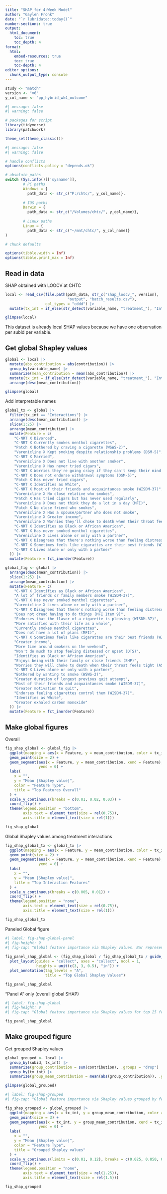 ```yaml
---
title: "SHAP for 4-Week Model"
author: "Gaylen Fronk"
date: "`r lubridate::today()`"
number-sections: true
output: 
  html_document:
    toc: true 
    toc_depth: 4
format:
  html:
    embed-resources: true
    toc: true
    toc-depth: 4
editor_options: 
  chunk_output_type: console
---
```


```r
study <- "match"
version <- "v6"
y_col_name <- "pp_hybrid_wk4_outcome"
```

```r
#| message: false
#| warning: false

# packages for script
library(tidyverse)
library(patchwork)

theme_set(theme_classic()) 
```

```r
#| message: false
#| warning: false

# handle conflicts
options(conflicts.policy = "depends.ok")
```

```r

# absolute paths
switch (Sys.info()[['sysname']],
        # PC paths
        Windows = {
          path_data <- str_c("P:/chtc/", y_col_name)},
        
        # IOS paths
        Darwin = {
          path_data <- str_c("/Volumes/chtc/", y_col_name)},
        
        # Linux paths
        Linux = {
          path_data <- str_c("~/mnt/chtc/", y_col_name)}
)
```

```r

# chunk defaults

options(tibble.width = Inf)
options(tibble.print_max = Inf)
```

## Read in data

SHAP obtained with LOOCV at CHTC
```r
local <- read_csv(file.path(path_data, str_c("shap_loocv_", version), 
                            "output", "batch_results.csv"),
                  col_types = "cddd") |> 
  mutate(tx_int = if_else(str_detect(variable_name, "treatment_"), "Interactions", "Main Effects"))

glimpse(local)
```
This dataset is already local SHAP values because we have one observation per subid per variable.

## Get global Shapley values

```r
global <- local |> 
  mutate(abs_contribution = abs(contribution)) |> 
  group_by(variable_name) |> 
  summarize(mean_contribution = mean(abs_contribution)) |> 
  mutate(tx_int = if_else(str_detect(variable_name, "treatment_"), "Interactions", "Main Effects"))|> 
  arrange(desc(mean_contribution))

glimpse(global)

```

Add interpretable names
```r
global_tx <- global |> 
  filter(tx_int == "Interactions") |> 
  arrange(desc(mean_contribution)) |> 
  slice(1:25) |> 
  arrange(mean_contribution) |> 
  mutate(Feature = c(
    "C-NRT X Divorced",
    "C-NRT X Currently smokes menthol cigarettes",
    "Patch X Bothered by craving a cigarette (WSWS-2)",
    "Varenicline X Kept smoking despite relationship problems (DSM-5)",
    "C-NRT X Married",
    "Varenicline X Does not live with another smoker",
    "Varenicline X Has never tried cigars",
    "C-NRT X Worries they're going crazy if they can't keep their mind on a task (ASI-3)",
    "C-NRT X Does not endorse withdrawal symptoms (DSM-5)",
    "Patch X Has never tried cigars",
    "C-NRT X Identifies as White",
    "C-NRT X Most of their friends and acquaintances smoke (WISDM-37)",
    "Varenicline X No close relative who smokes",
    "Patch X Has tried cigars but has never used regularly",
    "Varenicline X Does not think they do a lot in a day (MFI)",
    "Patch X No close friend who smokes",
    "Varenicline X Has a spouse/partner who does not smoke",
    "Varenicline X Greater income",
    "Varenicline X Worries they'll choke to death when their throat feels tight (ASI-3)",
    "C-NRT X Identifies as Black or African American",
    "C-NRT X Has never smoked menthol cigarettes",
    "Varenicline X Lives alone or only with a partner",
    "C-NRT X Disagrees that there's nothing worse than feeling distressed/upset (DTS)",
    "C-NRT X Sometimes feels like cigarattes are their best friends (WISDM-37)",
    "C-NRT X Lives alone or only with a partner"
  )) |> 
  mutate(Feature = fct_inorder(Feature))

global_fig <- global |> 
  arrange(desc(mean_contribution)) |> 
  slice(1:25) |> 
  arrange(mean_contribution) |> 
  mutate(Feature = c(
    "C-NRT X Identifies as Black or African American",
    "A lot of friends or family members smoke (WISDM-37)",
    "C-NRT X Has never smoked menthol cigarettes",
    "Varenicline X Lives alone or only with a partner",
    "C-NRT X Disagrees that there's nothing worse than feeling distressed/upset (DTS)",
    "Does not dread having to do things (MFI Item 9)",
    "Endorses that the flavor of a cigarette is pleasing (WISDM-37)",
    "More satisfied with their life as a whole",
    "Currently smokes menthol cigarettes",
    "Does not have a lot of plans (MFI)",
    "C-NRT X Sometimes feels like cigarattes are their best friends (WISDM-37)",
    "Greater income",
    "More time around smokers on the weekend",
    "Won't do much to stop feeling distessed or upset (DTS)",
    "Identifies as Black or African American",
    "Enjoys being with their family or close friends (SHP)",
    "Worries they will choke to death when their throat feels tight (ASI-3)",
    "C-NRT X Lives alone or only with a partner",
    "Bothered by wanting to smoke (WSWS-2)",
    "Greater duration of longest previous quit attempt",
    "Most of their friends and acquaintances smoke (WISDM-37)",
    "Greater motivation to quit",
    "Endorses feeling cigarettes control them (WISDM-37)",
    "Identifies as White",
    "Greater exhaled carbon monoxide"
  )) |> 
  mutate(Feature = fct_inorder(Feature))

```

## Make global figures

Overall
```r

fig_shap_global <- global_fig |> 
  ggplot(mapping = aes(x = Feature, y = mean_contribution, color = tx_int)) +
  geom_point(size = 2) +
  geom_segment(aes(x = Feature, y = mean_contribution, xend = Feature),
               yend = 0) +
  labs(
    x = "",
    y = "Mean |Shapley value|",
    color = "Feature Type",
    title = "Top Features Overall"
  ) +
  scale_y_continuous(breaks = c(0.01, 0.02, 0.03)) +
  coord_flip() +
  theme(legend.position = "bottom",
        axis.text = element_text(size = rel(0.75)),
        axis.title = element_text(size = rel(1)))

fig_shap_global
```

Global Shapley values among treatment interactions
```r

fig_shap_global_tx <- global_tx |> 
  ggplot(mapping = aes(x = Feature, y = mean_contribution, color = tx_int)) +
  geom_point(size = 2) +
  geom_segment(aes(x = Feature, y = mean_contribution, xend = Feature),
               yend = 0) +
  labs(
    x = "",
    y = "Mean |Shapley value|",
    title = "Top Interaction Features"
  ) +
  scale_y_continuous(breaks = c(0.005, 0.01)) +
  coord_flip() +
  theme(legend.position = "none",
        axis.text = element_text(size = rel(0.75)),
        axis.title = element_text(size = rel(1)))

fig_shap_global_tx
```

Paneled Global figure
```r
#| label: fig-shap-global-panel
#| fig-height: 9
#| fig-cap: "Global feature importance via Shapley values. Bar represents magnitude of global feature importance, which is calculated from the mean of the absolute value across all observations for that feature. A) Global feature importance for top 25 features overall. B) Global feature importance for top 25 treatment interaction features."
 
fig_panel_shap_global <- (fig_shap_global / fig_shap_global_tx / guide_area()) +
  plot_layout(guides = "collect", axes = "collect", ncol = 1,
              heights = unit(c(3, 3, 0.5), "in")) +
  plot_annotation(tag_levels = "A",
                  title = "Top Global Shapley Values")

fig_panel_shap_global
```

"Panel A" only (overall global SHAP)
```r
#| label: fig-shap-global
#| fig-height: 9
#| fig-cap: "Global feature importance via Shapley values for top 25 features. Bar represents magnitude of global feature importance, which is calculated from the mean of the |Shapley value| across all observations for that feature."

fig_panel_shap_global
```

## Make grouped figure

Get grouped Shapley values
```r
global_grouped <- local |> 
  group_by(subid, tx_int) |> 
  summarize(group_contribution = sum(contribution), .groups = "drop") |> 
  group_by(tx_int) |> 
  summarize(group_mean_contribution = mean(abs(group_contribution)), .groups = "drop")

glimpse(global_grouped)

```


```r
#| label: fig-shap-grouped
#| fig-cap: "Global feature importance via Shapley values grouped by feature type (main effect or interaction feature)"

fig_shap_grouped <- global_grouped |> 
  ggplot(mapping = aes(x = tx_int, y = group_mean_contribution, color = tx_int)) +
  geom_point(size = 3) +
  geom_segment(aes(x = tx_int, y = group_mean_contribution, xend = tx_int),
               yend = 0) +
  labs(
    x = "",
    y = "Mean |Shapley value|",
    color = "Feature Type",
    title = "Grouped Shapley values"
  ) +
  scale_y_continuous(limits = c(0.01, 0.12), breaks = c(0.025, 0.050, 0.075, 0.1)) +
  coord_flip() +
  theme(legend.position = "none",
        axis.text = element_text(size = rel(1.25)),
        axis.title = element_text(size = rel(1.5)))

fig_shap_grouped
```





